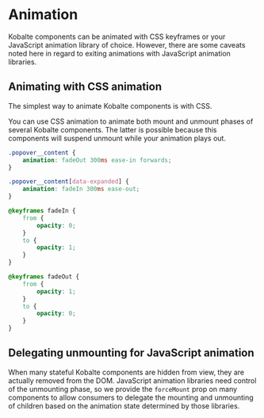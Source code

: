 
# Animation

Kobalte components can be animated with CSS keyframes or your JavaScript animation library of choice. However, there are some caveats noted here in regard to exiting animations with JavaScript animation libraries.

## Animating with CSS animation

The simplest way to animate Kobalte components is with CSS.

You can use CSS animation to animate both mount and unmount phases of several Kobalte components. The latter is possible because this components will suspend unmount while your animation plays out.

```css
.popover__content {
	animation: fadeOut 300ms ease-in forwards;
}

.popover__content[data-expanded] {
	animation: fadeIn 300ms ease-out;
}

@keyframes fadeIn {
	from {
		opacity: 0;
	}
	to {
		opacity: 1;
	}
}

@keyframes fadeOut {
	from {
		opacity: 1;
	}
	to {
		opacity: 0;
	}
}
```

## Delegating unmounting for JavaScript animation

When many stateful Kobalte components are hidden from view, they are actually removed from the DOM. JavaScript animation libraries need control of the unmounting phase, so we provide the `forceMount` prop on many components to allow consumers to delegate the mounting and unmounting of children based on the animation state determined by those libraries.
